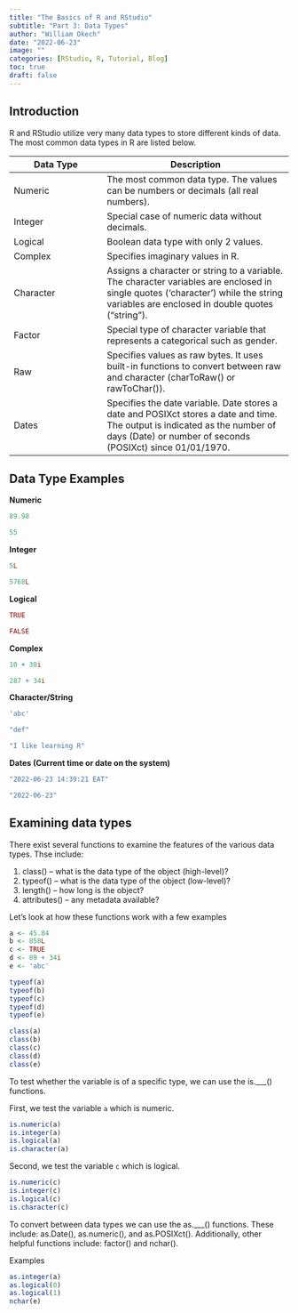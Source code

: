 ```yaml
---
title: "The Basics of R and RStudio"
subtitle: "Part 3: Data Types"
author: "William Okech"
date: "2022-06-23"
image: ""
categories: [RStudio, R, Tutorial, Blog]
toc: true
draft: false
---
```


## Introduction

R and RStudio utilize very many data types to store different kinds of data. The most common data types in R are listed below.

| **Data Type** | **Description**                                                                                                                                                                           |
|------------------------|------------------------------------------------|
| Numeric       | The most common data type. The values can be numbers or decimals (all real numbers).                                                                                                      |
| Integer       | Special case of numeric data without decimals.                                                                                                                                            |
| Logical       | Boolean data type with only 2 values.                                                                                                                                                     |
| Complex       | Specifies imaginary values in R.                                                                                                                                                          |
| Character     | Assigns a character or string to a variable. The character variables are enclosed in single quotes ('character') while the string variables are enclosed in double quotes ("string").     |
| Factor        | Special type of character variable that represents a categorical such as gender.                                                                                                          |
| Raw           | Specifies values as raw bytes. It uses built-in functions to convert between raw and character (charToRaw() or rawToChar()).|
| Dates         | Specifies the date variable. Date stores a date and POSIXct stores a date and time. The output is indicated as the number of days (Date) or number of seconds (POSIXct) since 01/01/1970. |

## Data Type Examples

**Numeric**

```r
89.98

55
```

**Integer**

```r
5L

5768L
```

**Logical**

```r
TRUE

FALSE
```

**Complex**

```r
10 + 30i

287 + 34i
```

**Character/String**

```r
'abc'

"def"

"I like learning R"
```

**Dates (Current time or date on the system)**

```r
"2022-06-23 14:39:21 EAT"

"2022-06-23"
```

## Examining data types

There exist several functions to examine the features of the various data types. Thse include:

1. class() – what is the data type of the object (high-level)?
2. typeof() – what is the data type of the object (low-level)?
3. length() – how long is the object?
4. attributes() – any metadata available?

Let's look at how these functions work with a few examples

```r
a <- 45.84
b <- 858L
c <- TRUE
d <- 89 + 34i
e <- 'abc'
```

```r
typeof(a)
typeof(b)
typeof(c)
typeof(d)
typeof(e)
```

```r
class(a)
class(b)
class(c)
class(d)
class(e)
```

To test whether the variable is of a specific type, we can use the is.___() functions.

First, we test the variable `a` which is numeric.

```r
is.numeric(a)
is.integer(a)
is.logical(a)
is.character(a)
```

Second, we test the variable `c` which is logical.

```r
is.numeric(c)
is.integer(c)
is.logical(c)
is.character(c)
```

To convert between data types we can use the as.___() functions.
These include: as.Date(), as.numeric(), and as.POSIXct(). Additionally, other helpful functions include: factor() and nchar().

Examples
```r
as.integer(a)
as.logical(0)
as.logical(1)
nchar(e)
```
